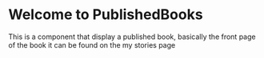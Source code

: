 

<Meta title="molecules/PublishedBooks/docs" />

<style>

</style>


# Welcome to PublishedBooks

This is a component that display a published book, basically the front page of the book it can be found on the my stories page